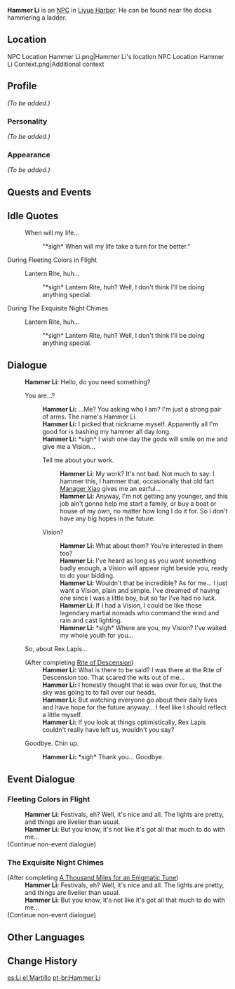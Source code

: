{{Meta
<!-- REMOVE THIS TEMPLATE AFTER ADDING MISSING INFO -->
|missing_NPC_profile  = yes
}}
{{Character Infobox
|image            = NPC Hammer Li.png
|type             = NPC
|region           = Liyue
|title            = Dockyard Laborer
}}
'''Hammer Li''' is an [[NPC]] in [[Liyue Harbor]]. He can be found near the docks hammering a ladder.

==Location==
<gallery>
NPC Location Hammer Li.png|Hammer Li's location
NPC Location Hammer Li Context.png|Additional context
</gallery>

==Profile==
<!--detailed story/lore information goes here-->
''(To be added.)''

===Personality===
''(To be added.)''

===Appearance===
''(To be added.)''

==Quests and Events==
{{Quests and Events}}

==Idle Quotes==
{{Dialogue start}}
: {{DIcon|Idle}} When will my life...
:: {{A|VO Hammer Li 01.ogg}} "*sigh* When will my life take a turn for the better."
{{Dialogue end}}

;During Fleeting Colors in Flight
{{Dialogue start}}
: {{DIcon|Idle}} Lantern Rite, huh...
:: {{A|VO Hammer Li Lantern Rite 01.ogg}} "*sigh* Lantern Rite, huh? Well, I don't think I'll be doing anything special.
{{Dialogue end}}

;During The Exquisite Night Chimes
{{Dialogue start}}
: {{DIcon|Idle}} Lantern Rite, huh...
:: {{A|VO Hammer Li Lantern Rite 01.ogg}} "*sigh* Lantern Rite, huh? Well, I don't think I'll be doing anything special.
{{Dialogue end}}

==Dialogue==
{{Dialogue start}}
:'''Hammer Li:''' Hello, do you need something?
:{{DIcon}} You are...?
::'''Hammer Li:''' ...Me? You asking who I am? I'm just a strong pair of arms. The name's Hammer Li.
::'''Hammer Li:''' I picked that nickname myself. Apparently all I'm good for is bashing my hammer all day long.
::'''Hammer Li:''' *sigh* I wish one day the gods will smile on me and give me a Vision...
::{{DIcon}} Tell me about your work.
:::'''Hammer Li:''' My work? It's not bad. Not much to say: I hammer this, I hammer that, occasionally that old fart [[Manager Xiao]] gives me an earful...
:::'''Hammer Li:''' Anyway, I'm not getting any younger, and this job ain't gonna help me start a family, or buy a boat or house of my own, no matter how long I do it for. So I don't have any big hopes in the future.
::{{DIcon}} Vision?
:::'''Hammer Li:''' What about them? You're interested in them too?
:::'''Hammer Li:''' I've heard as long as you want something badly enough, a Vision will appear right beside you, ready to do your bidding.
:::'''Hammer Li:''' Wouldn't that be incredible? As for me... I just want a Vision, plain and simple. I've dreamed of having one since I was a little boy, but so far I've had no luck.
:::'''Hammer Li:''' If I had a Vision, I could be like those legendary martial nomads who command the wind and rain and cast lighting.
:::'''Hammer Li:''' *sigh* Where are you, my Vision? I've waited my whole youth for you...
:{{DIcon}} So, about Rex Lapis...
:;(After completing [[Rite of Descension]])
::'''Hammer Li:''' What is there to be said? I was there at the Rite of Descension too. That scared the wits out of me...
::'''Hammer Li:''' I honestly thought that is was over for us, that the sky was going to to fall over our heads.
::'''Hammer Li:''' But watching everyone go about their daily lives and have hope for the future anyway... I feel like I should reflect a little myself.
::'''Hammer Li:''' If you look at things optimistically, Rex Lapis couldn't really have left us, wouldn't you say?
:{{DIcon}} Goodbye. Chin up.
::'''Hammer Li:''' *sigh* Thank you... Goodbye.
{{Dialogue end}}

==Event Dialogue==
===Fleeting Colors in Flight===
{{Dialogue start}}
:'''Hammer Li:''' Festivals, eh? Well, it's nice and all. The lights are pretty, and things are livelier than usual.
:'''Hammer Li:''' But you know, it's not like it's got all that much to do with me...
;(Continue non-event dialogue)
{{Dialogue end}}

===The Exquisite Night Chimes===
{{Dialogue start}}
;(After completing [[A Thousand Miles for an Enigmatic Tune]])
:'''Hammer Li:''' Festivals, eh? Well, it's nice and all. The lights are pretty, and things are livelier than usual.
:'''Hammer Li:''' But you know, it's not like it's got all that much to do with me...
;(Continue non-event dialogue)
{{Dialogue end}}
==Other Languages==
{{Other Languages
|default_hidden = 1
|en      = Hammer Li
|zhs     = 李锤子
|zhs_rm  = Lǐ Chuízi
|zht     = 李錘子
|zht_rm  = Lǐ Chuízi
|ja      = 李槌
|ja_rm   = Ri Tsuchi{{Assumed}}
|ko      = {{tt|이|李}}망치
|ko_rm   = I Mangchi
|es      = Li el Martillo
|fr      = Marteau Li
|ru      = Молот Ли
|th      = Hammer Li
|vi      = Li Cầm Búa
|de      = Hammer Li
|id      = Hammer Li
|pt      = Hammer Li
|tr      = Çekiç Li
|it      = Martello Li
}}

==Change History==
{{Change History|1.0}}

[[es:Li el Martillo]]
[[pt-br:Hammer Li]]